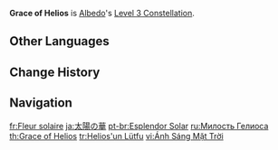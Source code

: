 {{Constellation Infobox
|image       = Constellation Grace of Helios.png
|description = Increases the Level of [[Abiogenesis: Solar Isotoma]] by 3.<br />Maximum upgrade level is 15.
|level       = 3
|character   = Albedo
|utility1    = Talent Level Increase
|utility2    = Elemental Skill Level Increase
}}
'''Grace of Helios''' is [[Albedo]]'s [[Level 3 Constellation]].

==Other Languages==
{{Other Languages
|en      = Grace of Helios
|zhs     = 太阳之华
|zhs_rm  = Tàiyáng zhī Huá
|zht     = 太陽之華
|zht_rm  = Tàiyáng zhī Huá
|zh_tl   = Brilliance of the Sun
|ja      = 太陽の華
|ja_rm   = Taiyou no Hana
|ja_tl   = Sun Blossom
|ko      = 태양의 꽃
|ko_rm   = Taeyang-ui kkot
|ko_tl   = Sun’s Flower
|es      = Gracia de Helios
|es_tl   = Grace of Helios
|fr      = Fleur solaire
|fr_tl   = Solar Flower
|ru      = Милость Гелиоса
|ru_tl   = Grace of Helios
|th      = Grace of Helios
|vi      = Ánh Sáng Mặt Trời
|vi_tl   = Sunlight
|de      = Sonnenkranz
|de_tl   = Solar Corona
|id      = Grace of Helios
|pt      = Esplendor Solar
|pt_tl   = Solar Splendor
|tr      = Helios'un Lütfu
|tr_tl   = 
|it      = Benedizione di Helios
|it_tl   = Blessing of Helios
}}

==Change History==
{{Change History|1.2}}

==Navigation==
{{Talent Navbox|Albedo}}

[[fr:Fleur solaire]]
[[ja:太陽の華]]
[[pt-br:Esplendor Solar]]
[[ru:Милость Гелиоса]]
[[th:Grace of Helios]]
[[tr:Helios'un Lütfu]]
[[vi:Ánh Sáng Mặt Trời]]